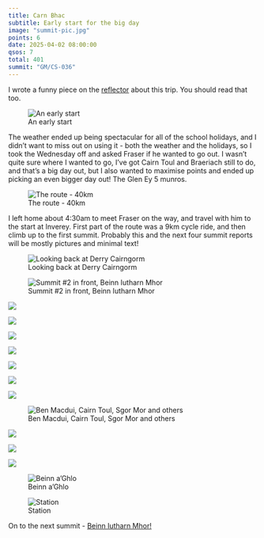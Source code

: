 ```yaml
---
title: Carn Bhac
subtitle: Early start for the big day
image: "summit-pic.jpg"
points: 6
date: 2025-04-02 08:00:00
qsos: 7
total: 401
summit: "GM/CS-036"
---
```


I wrote a funny piece on the [reflector](https://reflector.sota.org.uk/t/unencrypted-transmissions-from-the-five-eys/37816) about this trip. You should read that too.

![An early start](glen-ey-53.jpg)

The weather ended up being spectacular for all of the school holidays, and I didn't want to miss out on using it - both the weather and the holidays, so I took the Wednesday off and asked Fraser if he wanted to go out. I wasn't quite sure where I wanted to go, I've got Cairn Toul and Braeriach still to do, and that's a big day out, but I also wanted to maximise points and ended up picking an even bigger day out! The Glen Ey 5 munros.

![The route - 40km](route.jpg)

I left home about 4:30am to meet Fraser on the way, and travel with him to the start at Inverey. First part of the route was a 9km cycle ride, and then climb up to the first summit. Probably this and the next four summit reports will be mostly pictures and minimal text!

![Looking back at Derry Cairngorm](glen-ey-52.jpg)

![Summit #2 in front, Beinn Iutharn Mhor](glen-ey-51.jpg)

![](glen-ey-49.jpg)

![](glen-ey-50.jpg)

![](glen-ey-48.jpg)

![](glen-ey-47.jpg)

![](glen-ey-46.jpg)

![](glen-ey-45.jpg)

![](glen-ey-44.jpg)

![Ben Macdui, Cairn Toul, Sgor Mor and others](glen-ey-43.jpg)

![](glen-ey-42.jpg)

![](glen-ey-41.jpg)

![](glen-ey-40.jpg)

![Beinn a'Ghlo](glen-ey-39.jpg)

![Station](glen-ey-38.jpg)

On to the next summit - [Beinn Iutharn Mhor!](https://gm5alx.uk/sota/2025/gm-cs-014/)
